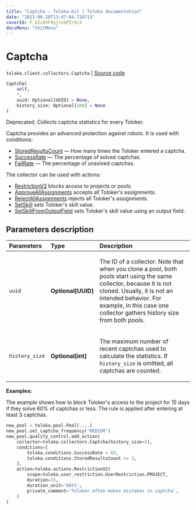 ```yaml
---
title: "Captcha — Toloka-Kit | Toloka documentation"
date: "2023-06-20T13:47:04.726713"
coverId: F_bIcOYF9yjrxkPZrXc3
docsMenu: "tkitMenu"
---
```


# Captcha

`toloka.client.collectors.Captcha` | [Source code](https://github.com/Toloka/toloka-kit/blob/v1.2.0/src/client/collectors.py#L249)

```python
Captcha(
    self,
    *,
    uuid: Optional[UUID] = None,
    history_size: Optional[int] = None
)
```

Deprecated. Collects captcha statistics for every Toloker.

Captcha provides an advanced protection against robots. It is used with conditions:
* [StoredResultsCount](/docs/toloka-kit/reference/toloka.client.conditions.StoredResultsCount) — How many times the Toloker entered a captcha.
* [SuccessRate](/docs/toloka-kit/reference/toloka.client.conditions.SuccessRate) — The percentage of solved captchas.
* [FailRate](/docs/toloka-kit/reference/toloka.client.conditions.FailRate) — The percentage of unsolved captchas.

The collector can be used with actions:
* [RestrictionV2](/docs/toloka-kit/reference/toloka.client.actions.RestrictionV2) blocks access to projects or pools.
* [ApproveAllAssignments](/docs/toloka-kit/reference/toloka.client.actions.ApproveAllAssignments) accepts all Toloker's assignments.
* [RejectAllAssignments](/docs/toloka-kit/reference/toloka.client.actions.RejectAllAssignments) rejects all Toloker's assignments.
* [SetSkill](/docs/toloka-kit/reference/toloka.client.actions.SetSkill) sets Toloker's skill value.
* [SetSkillFromOutputField](/docs/toloka-kit/reference/toloka.client.actions.SetSkillFromOutputField) sets Toloker's skill value using an output field.

## Parameters description

| Parameters | Type | Description |
| :----------| :----| :-----------|
`uuid`|**Optional\[UUID\]**|<p>The ID of a collector. Note that when you clone a pool, both pools start using the same collector, because it is not cloned. Usually, it is not an intended behavior. For example, in this case one collector gathers history size from both pools.</p>
`history_size`|**Optional\[int\]**|<p>The maximum number of recent captchas used to calculate the statistics. If `history_size` is omitted, all captchas are counted.</p>

**Examples:**

The example shows how to block Toloker's access to the project for 15 days if they solve 60% of captchas or less.
The rule is applied after entering at least 3 captchas.

```python
new_pool = toloka.pool.Pool(....)
new_pool.set_captcha_frequency('MEDIUM')
new_pool.quality_control.add_action(
    collector=toloka.collectors.Captcha(history_size=5),
    conditions=[
        toloka.conditions.SuccessRate < 60,
        toloka.conditions.StoredResultsCount >= 3,
    ],
    action=toloka.actions.RestrictionV2(
        scope=toloka.user_restriction.UserRestriction.PROJECT,
        duration=15,
        duration_unit='DAYS',
        private_comment='Toloker often makes mistakes in captcha',
    )
)
```